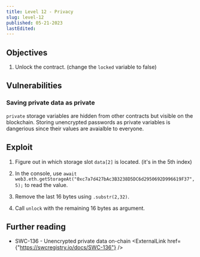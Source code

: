 ```yaml
---
title: Level 12 - Privacy
slug: level-12
published: 05-21-2023
lastEdited:
---
```


## Objectives

1. Unlock the contract. (change the `locked` variable to false)

## Vulnerabilities

### Saving private data as private

`private` storage variables are hidden from other contracts but visible on the blockchain. Storing
unencrypted passwords as private variables is dangerious since their values are avaialble to everyone.

## Exploit

1. Figure out in which storage slot `data[2]` is located. (it's in the 5th index)

2. In the console, use `await web3.eth.getStorageAt("0xc7a7d427bAc3B3238D5DC6d2950692D996619F37", 5);` to read the value.

3. Remove the last 16 bytes using `.substr(2,32)`.

4. Call `unlock` with the remaining 16 bytes as argument.

## Further reading

- SWC-136 - Unencrypted private data on-chain <ExternalLink href={"https://swcregistry.io/docs/SWC-136"} />
